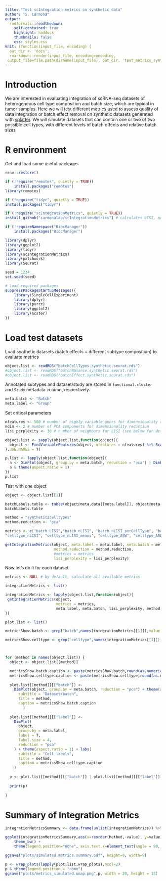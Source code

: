 ```yaml
---
title: "Test scIntegration metrics on synthetic data"
author: "S. Carmona"
output:
  rmdformats::readthedown:
    self-contained: true
    highlight: haddock
    thumbnails: false
    css: styles.css
knit: (function(input_file, encoding) {
  out_dir <- 'docs';
  rmarkdown::render(input_file, encoding=encoding,
 output_file=file.path(dirname(input_file), out_dir, 'test_metrics_syntheticData.html'))})
---
```


# Introduction
  
We are interested in evaluating integration of scRNA-seq datasets of heterogeneous cell type composition and batch size, which are typical in tumor samples.
Here we will test different metrics used to assess quality of data integration or batch effect removal on synthetic datasets generated with [splatter](https://bioconductor.org/packages/release/bioc/vignettes/splatter/inst/doc/splatter.html).
We will simulate datasets that can contain one or two of two possible cell types, with different levels of batch effects and relative batch sizes


# R environment

Get and load some useful packages
```r
renv::restore()

if (!require("remotes", quietly = TRUE))
    install.packages("remotes")
library(remotes)

if (!require("tidyr", quietly = TRUE))
install.packages("tidyr")

if (!require("scIntegrationMetrics", quietly = TRUE))
install_github("carmonalab/scIntegrationMetrics") # calculates LISI, normalized LISI, LISI split by group, Silhouette, etc.

if (!requireNamespace("BiocManager"))
    install.packages("BiocManager")


```


```r
library(dplyr)
library(ggplot2)
library(tidyr)
library(scIntegrationMetrics)
library(patchwork)
library(Seurat)

seed = 1234
set.seed(seed)
```

```r
# Load required packages
suppressPackageStartupMessages({
    library(SingleCellExperiment)
    library(dplyr)
    library(purrr)
    library(ggplot2)
    library(scater)
})
```



# Load test datasets

Load synthetic datasets (batch effects + different subtype composition) to evaluate metrics

```r
object.list <- readRDS("batchCellTypes.synthetic.seurat.rds")
#object.list <- readRDS("batchBalance.synthetic.seurat.rds")
#object.list <- readRDS("batchEffect.synthetic.seurat.rds")
```


Annotated subtypes and dataset/study are stored in `functional.cluster` and `Study` metadata column, respectively.

```r
meta.batch <- "Batch"
meta.label <- "Group"
```


Set critical parameters
```r
nfeatures <- 500 # number of highly variable genes for dimensionality reduction
ndim <- 2 # number of PCA components for dimensionality reduction 
lisi_perplexity <- 30 # number of neighbors for LISI (see below for details) to measure batch mixing
```


```r
object.list <- sapply(object.list,function(object){
  object <- FindVariableFeatures(object, nfeatures = nfeatures) %>% ScaleData() %>% RunPCA(npcs=ndim)  
},USE.NAMES = T)
```

```r
p.list <- lapply(object.list,function(object){
  a <- DimPlot(object, group.by = meta.batch, reduction = "pca") | DimPlot(object, group.by = meta.label, reduction = "pca") 
  a & theme(aspect.ratio = 1)
})
p.list
```

Test with one object

```r
object <- object.list[[1]]
```

```r
batchLabels.table <- table(object@meta.data[[meta.label]], object@meta.data[[meta.batch]])
batchLabels.table
```

```r
method = "synthetic2celltypes"
method.reduction <- "pca"

metrics <- c("batch_LISI","batch_nLISI", "batch_nLISI_perCellType", "batch_nLISI_perCellType_means", 
"celltype_nLISI", "celltype_nLISI_means", "celltype_ASW", "celltype_ASW_means")

getIntegrationMetrics(object, meta.label = meta.label, meta.batch = meta.batch,
                      method.reduction = method.reduction,
                      #metrics = metrics
                      lisi_perplexity = lisi_perplexity) 

```


Now let's do it for each dataset
```r
metrics <- NULL # by default, calculate all available metrics

integrationMetrics <- list()

integrationMetrics <- lapply(object.list,function(object){
 getIntegrationMetrics(object, 
                       metrics = metrics, 
                       meta.label, meta.batch, lisi_perplexity, method.reduction)
})
```



```r
plot.list <- list()

metricsShow.batch <- grep("batch",names(integrationMetrics[[1]]),value = T)

metricsShow.celltype <- grep("celltype",names(integrationMetrics[[1]]),value = T)



for (method in names(object.list)) {
  object <- object.list[[method]]

  metricsShow.batch.caption <- paste(metricsShow.batch,round(as.numeric(integrationMetrics[[method]][metricsShow.batch]),2),collapse = "\n ")
  metricsShow.celltype.caption <- paste(metricsShow.celltype,round(as.numeric(integrationMetrics[[method]][metricsShow.celltype]),2),collapse = "\n ")
    
  plot.list[[method]][["batch"]] <-
    DimPlot(object, group.by = meta.batch, reduction = "pca") + theme(aspect.ratio = 1) + labs(
      subtitle = "Dataset/batch",
      title = method,
      caption = metricsShow.batch.caption
        )
  
  plot.list[[method]][["label"]] <-
    DimPlot(
      object,
      group.by = meta.label,
      label = T,
      label.size = 4,
      reduction = "pca"
    ) + theme(aspect.ratio = 1) + labs(
      subtitle = "Cell labels",
      title = method,
      caption = metricsShow.celltype.caption
    )
  
  p <- plot.list[[method]][["batch"]] | plot.list[[method]][["label"]]
  
  print(p)
  
}


```


# Summary of Integration Metrics

```r

integrationMetricsSummary <- data.frame(unlist(integrationMetrics)) %>% tibble::rownames_to_column() %>% dplyr::rename(value=unlist.integrationMetrics.) %>% separate(rowname, c("Method","Metric"), sep="\\.") #\\.[[:alpha:]]

ggplot(integrationMetricsSummary,aes(x=reorder(Method,-value), y=value, fill=Method)) + geom_bar(stat="identity") + 
    theme_bw() + 
    theme(legend.position="none", axis.text.x=element_text(angle = 90, vjust = 0.5, hjust=1)) + xlab("Dataset") + facet_wrap(~Metric, scales = "free")

ggsave("plots/simulated.metrics.summary.pdf", height=9, width=9)

```


```r
p <- wrap_plots(lapply(plot.list,wrap_plots),ncol=2)
p & theme(legend.position = "none")
ggsave("plots/metrics_simulated.umap.png",p, width = 20, height = 18)
```


